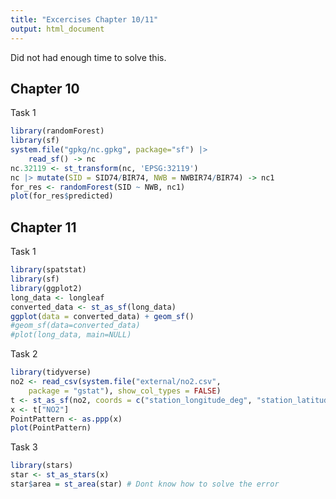 ```yaml
---
title: "Excercises Chapter 10/11"
output: html_document
---
```


Did not had enough time to solve this.


## Chapter 10
Task 1

```r
library(randomForest)
library(sf)
system.file("gpkg/nc.gpkg", package="sf") |>
    read_sf() -> nc
nc.32119 <- st_transform(nc, 'EPSG:32119')
nc |> mutate(SID = SID74/BIR74, NWB = NWBIR74/BIR74) -> nc1
for_res <- randomForest(SID ~ NWB, nc1)
plot(for_res$predicted)
```

## Chapter 11
Task 1
```r
library(spatstat)
library(sf)
library(ggplot2)
long_data <- longleaf
converted_data <- st_as_sf(long_data)
ggplot(data = converted_data) + geom_sf()
#geom_sf(data=converted_data)
#plot(long_data, main=NULL)
```

Task 2
```r
library(tidyverse)
no2 <- read_csv(system.file("external/no2.csv",
    package = "gstat"), show_col_types = FALSE)
t <- st_as_sf(no2, coords = c("station_longitude_deg", "station_latitude_deg"))
x <- t["NO2"]
PointPattern <- as.ppp(x)
plot(PointPattern)
```
Task 3
```r
library(stars)
star <- st_as_stars(x)
star$area = st_area(star) # Dont know how to solve the error
```